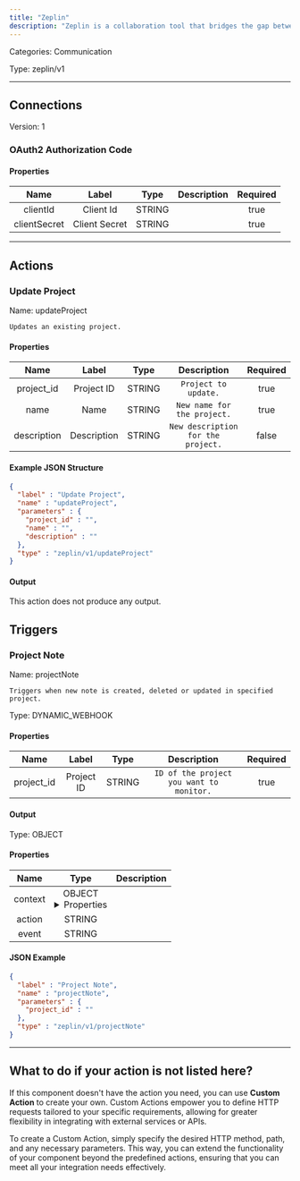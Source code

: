 ```yaml
---
title: "Zeplin"
description: "Zeplin is a collaboration tool that bridges the gap between designers and developers by providing a platform to share, organize, and translate design files into development."
---
```



Categories: Communication


Type: zeplin/v1

<hr />



## Connections

Version: 1


### OAuth2 Authorization Code

#### Properties

|      Name       |      Label     |     Type     |     Description     | Required |
|:---------------:|:--------------:|:------------:|:-------------------:|:--------:|
| clientId | Client Id | STRING |  | true |
| clientSecret | Client Secret | STRING |  | true |





<hr />


## Actions


### Update Project
Name: updateProject

`Updates an existing project.`

#### Properties

|      Name       |      Label     |     Type     |     Description     | Required |
|:---------------:|:--------------:|:------------:|:-------------------:|:--------:|
| project_id | Project ID | STRING | `Project to update.` | true |
| name | Name | STRING | `New name for the project.` | true |
| description | Description | STRING | `New description for the project.` | false |

#### Example JSON Structure
```json
{
  "label" : "Update Project",
  "name" : "updateProject",
  "parameters" : {
    "project_id" : "",
    "name" : "",
    "description" : ""
  },
  "type" : "zeplin/v1/updateProject"
}
```

#### Output

This action does not produce any output.





## Triggers


### Project Note
Name: projectNote

`Triggers when new note is created, deleted or updated in specified project.`

Type: DYNAMIC_WEBHOOK

#### Properties

|      Name       |      Label     |     Type     |     Description     | Required |
|:---------------:|:--------------:|:------------:|:-------------------:|:--------:|
| project_id | Project ID | STRING | `ID of the project you want to monitor.` | true |


#### Output



Type: OBJECT


#### Properties

|     Name     |     Type     |     Description     |
|:------------:|:------------:|:-------------------:|
| context | OBJECT <details> <summary> Properties </summary> &#123;STRING\(id), STRING\(type), &#123;STRING\(id), STRING\(status), [&#123;STRING\(id), &#123;STRING\(id), STRING\(email), STRING\(username)&#125;\(author), STRING\(content)&#125;]\(comments)&#125;\(data)&#125; </details> |  |
| action | STRING |  |
| event | STRING |  |




#### JSON Example
```json
{
  "label" : "Project Note",
  "name" : "projectNote",
  "parameters" : {
    "project_id" : ""
  },
  "type" : "zeplin/v1/projectNote"
}
```


<hr />


## What to do if your action is not listed here?

If this component doesn't have the action you need, you can use **Custom Action** to create your own. Custom Actions empower you to define HTTP requests tailored to your specific requirements, allowing for greater flexibility in integrating with external services or APIs.

To create a Custom Action, simply specify the desired HTTP method, path, and any necessary parameters. This way, you can extend the functionality of your component beyond the predefined actions, ensuring that you can meet all your integration needs effectively.

